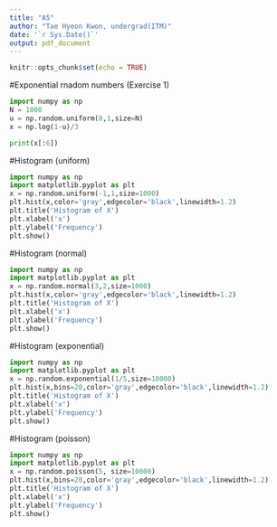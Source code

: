 ```yaml
---
title: "A5"
author: "Tae Hyeon Kwon, undergrad(ITM)"
date: '`r Sys.Date()`'
output: pdf_document
---
```


```r
knitr::opts_chunk$set(echo = TRUE)
```


#Exponential rnadom numbers (Exercise 1)

```python
import numpy as np
N = 1000
u = np.random.uniform(0,1,size=N)
x = np.log(1-u)/3

print(x[:6])

```
\newpage

#Histogram (uniform)
```python
import numpy as np
import matplotlib.pyplot as plt
x = np.random.uniform(-1,1,size=1000)
plt.hist(x,color='gray',edgecolor='black',linewidth=1.2)
plt.title('Histogram of X')
plt.xlabel('x')
plt.ylabel('Frequency')
plt.show()
```
\newpage

#Histogram (normal)
```python
import numpy as np
import matplotlib.pyplot as plt
x = np.random.normal(3,2,size=1000)
plt.hist(x,color='gray',edgecolor='black',linewidth=1.2)
plt.title('Histogram of X')
plt.xlabel('x')
plt.ylabel('Frequency')
plt.show()

```
\newpage

#Histogram (exponential)
```python
import numpy as np
import matplotlib.pyplot as plt
x = np.random.exponential(1/5,size=10000)
plt.hist(x,bins=20,color='gray',edgecolor='black',linewidth=1.2)
plt.title('Histogram of X')
plt.xlabel('x')
plt.ylabel('Frequency')
plt.show()

```
\newpage

#Histogram (poisson)
```python
import numpy as np
import matplotlib.pyplot as plt
x = np.random.poisson(5, size=10000)
plt.hist(x,bins=20,color='gray',edgecolor='black',linewidth=1.2)
plt.title('Histogram of X')
plt.xlabel('x')
plt.ylabel('Frequency')
plt.show()

```



